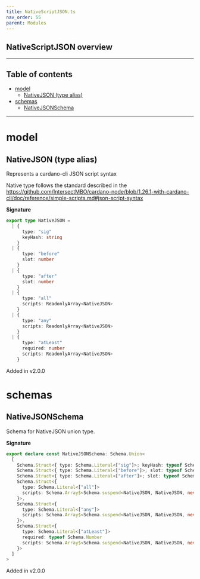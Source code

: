 ```yaml
---
title: NativeScriptJSON.ts
nav_order: 55
parent: Modules
---
```


## NativeScriptJSON overview

---

<h2 className="text-delta">Table of contents</h2>

- [model](#model)
  - [NativeJSON (type alias)](#nativejson-type-alias)
- [schemas](#schemas)
  - [NativeJSONSchema](#nativejsonschema)

---

# model

## NativeJSON (type alias)

Represents a cardano-cli JSON script syntax

Native type follows the standard described in the
https://github.com/IntersectMBO/cardano-node/blob/1.26.1-with-cardano-cli/doc/reference/simple-scripts.md#json-script-syntax

**Signature**

```ts
export type NativeJSON =
  | {
      type: "sig"
      keyHash: string
    }
  | {
      type: "before"
      slot: number
    }
  | {
      type: "after"
      slot: number
    }
  | {
      type: "all"
      scripts: ReadonlyArray<NativeJSON>
    }
  | {
      type: "any"
      scripts: ReadonlyArray<NativeJSON>
    }
  | {
      type: "atLeast"
      required: number
      scripts: ReadonlyArray<NativeJSON>
    }
```

Added in v2.0.0

# schemas

## NativeJSONSchema

Schema for NativeJSON union type.

**Signature**

```ts
export declare const NativeJSONSchema: Schema.Union<
  [
    Schema.Struct<{ type: Schema.Literal<["sig"]>; keyHash: typeof Schema.String }>,
    Schema.Struct<{ type: Schema.Literal<["before"]>; slot: typeof Schema.Number }>,
    Schema.Struct<{ type: Schema.Literal<["after"]>; slot: typeof Schema.Number }>,
    Schema.Struct<{
      type: Schema.Literal<["all"]>
      scripts: Schema.Array$<Schema.suspend<NativeJSON, NativeJSON, never>>
    }>,
    Schema.Struct<{
      type: Schema.Literal<["any"]>
      scripts: Schema.Array$<Schema.suspend<NativeJSON, NativeJSON, never>>
    }>,
    Schema.Struct<{
      type: Schema.Literal<["atLeast"]>
      required: typeof Schema.Number
      scripts: Schema.Array$<Schema.suspend<NativeJSON, NativeJSON, never>>
    }>
  ]
>
```

Added in v2.0.0
